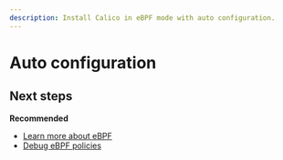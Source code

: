 ```yaml
---
description: Install Calico in eBPF mode with auto configuration.
---
```


# Auto configuration
<InstallBPFGuide installMode="auto"/>


## Next steps

**Recommended**

- [Learn more about eBPF](use-cases-ebpf.mdx)
- [Debug eBPF policies](../../network-policy/policy-rules/log-rules.mdx)

